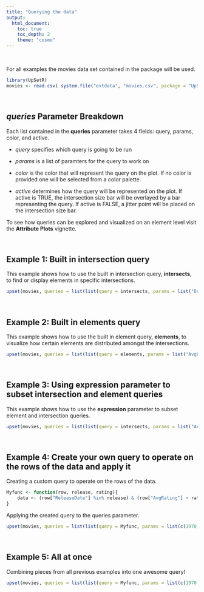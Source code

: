 ```yaml
---
title: "Querying the data"
output:
  html_document:
    toc: true
    toc_depth: 2
    theme: "cosmo"
---
```


<br>

For all examples the movies data set contained in the package will be used.
```r
library(UpSetR)
movies <- read.csv( system.file("extdata", "movies.csv", package = "UpSetR"), header=T, sep=";" )
```

<br>

*queries* Parameter Breakdown
----------------------------------
Each list contained in the **queries** parameter takes 4 fields: query, params, color, and active.

- *query* specifies which query is going to be run

- *params* is a list of paramters for the query to work on

- *color* is the color that will represent the query on the plot. If no color is provided one will be selected from a color palette.

- *active* determines how the query will be represented on the plot. If active is TRUE, the intersection size bar will be overlayed by a bar representing the query. If active is FALSE, a jitter point will be placed on the intersection size bar.

To see how queries can be explored and visualized on an element level visit the **Attribute Plots** vignette.

<br>

Example 1: Built in intersection query
-------------
This example shows how to use the built in intersection query, **intersects**, to find or display elements in specific intersections.
```r
upset(movies, queries = list(list(query = intersects, params = list("Drama", "Comedy", "Action"), color = "orange", active = T), list(query = intersects, params = list("Drama"), color = "red", active = F), list(query = intersects, params = list("Action", "Drama"), active = T)))
```

<br>

Example 2: Built in elements query
-------------
This example shows how to use the built in element query, **elements**, to visualize how certain elements are distributed amongst the intersections.
```r
upset(movies, queries = list(list(query = elements, params = list("AvgRating", 3.5, 4.1), color = "blue", active = T), list(query = elements, params = list("ReleaseDate", 1980, 1990, 2000), color = "red", active = F)))
```

<br>

Example 3: Using expression parameter to subset intersection and element queries
-------------
This example shows how to use the **expression** parameter to subset element and intersection queries.
```r
upset(movies, queries = list(list(query = intersects, params = list("Action", "Drama"), active = T), list(query = elements, params = list("ReleaseDate", 1980, 1990, 2000), color = "red", active = F)), expression = "AvgRating > 3 & Watches > 100")
```

<br>

Example 4: Create your own query to operate on the rows of the data and apply it
-------------
Creating a custom query to operate on the rows of the data.
```r
Myfunc <- function(row, release, rating){
    data <- (row["ReleaseDate"] %in% release) & (row["AvgRating"] > rating)
}
```

Applying the created query to the queries parameter.
```r
upset(movies, queries = list(list(query = Myfunc, params = list(c(1970,1980, 1990, 1999, 2000), 2.5), color = "blue", active =T)))
```

<br>

Example 5: All at once
--------------
Combining pieces from all previous examples into one awesome query!
```r
upset(movies, queries = list(list(query = Myfunc, params = list(c(1970,1980, 1990, 1999, 2000), 2.5), color = "orange", active =T), list(query = intersects, params = list("Action", "Drama"), active = F), list(query = elements, params = list("ReleaseDate", 1980, 1990, 2000), color = "red", active = F)), expression = "AvgRating > 3 & Watches > 100")
```

